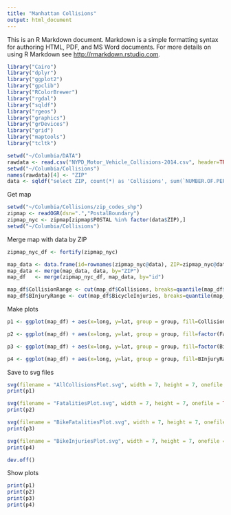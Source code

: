 ```yaml
---
title: "Manhattan Collisions"
output: html_document
---
```


This is an R Markdown document. Markdown is a simple formatting syntax for authoring HTML, PDF, and MS Word documents. For more details on using R Markdown see <http://rmarkdown.rstudio.com>.

```r
library("Cairo")
library("dplyr")
library("ggplot2")
library("gpclib")
library("RColorBrewer")
library("rgdal")
library("sqldf")
library("rgeos")
library("graphics")
library("grDevices")
library("grid")
library("maptools")
library("tcltk")

setwd("~/Columbia/DATA")
rawdata <- read.csv("NYPD_Motor_Vehicle_Collisions-2014.csv", header=TRUE)
setwd("~/Columbia/Collisions")
names(rawdata)[4] <- "ZIP"
data <- sqldf("select ZIP, count(*) as 'Collisions', sum(`NUMBER.OF.PERSONS.KILLED`) as 'Fatalities', sum(`NUMBER.OF.CYCLIST.KILLED`) as 'BicycleFatalities', sum(`NUMBER.OF.CYCLIST.INJURED`) as 'BicycleInjuries' from rawdata where BOROUGH = 'MANHATTAN' group by ZIP")
```

Get map  

```r
setwd("~/Columbia/Collisions/zip_codes_shp")
zipmap <- readOGR(dsn=".","PostalBoundary")
zipmap_nyc <- zipmap[zipmap$POSTAL %in% factor(data$ZIP),]
setwd("~/Columbia/Collisions")
```

Merge map with data by ZIP

```r
zipmap_nyc_df <- fortify(zipmap_nyc)

map_data <- data.frame(id=rownames(zipmap_nyc@data), ZIP=zipmap_nyc@data$POSTAL)
map_data <- merge(map_data, data, by="ZIP")
map_df   <- merge(zipmap_nyc_df, map_data, by="id")

map_df$CollisionRange <- cut(map_df$Collisions, breaks=quantile(map_df$Collisions), dig.lab=4, include.lowest=TRUE)
map_df$BInjuryRange <- cut(map_df$BicycleInjuries, breaks=quantile(map_df$BicycleInjuries), dig.lab=3, include.lowest=TRUE)
```

Make plots

```r

p1 <- ggplot(map_df) + aes(x=long, y=lat, group = group, fill=CollisionRange) + geom_polygon() + geom_path(color="white") + ggtitle("Manhattan Collisions - 2014") + xlab(NULL) + ylab(NULL) + coord_equal() + scale_fill_brewer("Number of Collisions (Range)") + theme(axis.ticks = element_blank(), axis.text.x = element_blank(), axis.text.y = element_blank())

p2 <- ggplot(map_df) + aes(x=long, y=lat, group = group, fill=factor(Fatalities)) + geom_polygon() + geom_path(color="white") + ggtitle("Fatalities") + xlab(NULL) +  ylab(NULL) + coord_equal() + scale_fill_brewer("Number of Fatalities from Collisions - 2014") + theme(axis.ticks = element_blank(), axis.text.x = element_blank(), axis.text.y = element_blank())

p3 <- ggplot(map_df) + aes(x=long, y=lat, group = group, fill=factor(BicycleFatalities)) + geom_polygon() + geom_path(color="white") + ggtitle("Cyclists Killed in Collisions - 2014") + xlab(NULL) +  ylab(NULL) + coord_equal() + scale_fill_brewer("Number Killed") + theme(axis.ticks = element_blank(), axis.text.x = element_blank(), axis.text.y = element_blank())

p4 <- ggplot(map_df) + aes(x=long, y=lat, group = group, fill=BInjuryRange) + geom_polygon() + geom_path(color="white") + ggtitle("Cyclists Injuried in Collisions - 2014") + xlab(NULL) +  ylab(NULL) + coord_equal() + scale_fill_brewer("Number Injured (Range)") + theme(axis.ticks = element_blank(), axis.text.x = element_blank(), axis.text.y = element_blank())
```

Save to svg files

```r
svg(filename = "AllCollisionsPlot.svg", width = 7, height = 7, onefile = TRUE, pointsize = 12, family = "sans", bg = "white", antialias = c("default", "none", "gray", "subpixel"))
print(p1)

svg(filename = "FatalitiesPlot.svg", width = 7, height = 7, onefile = TRUE, pointsize = 12, family = "sans", bg = "white", antialias = c("default", "none", "gray", "subpixel"))
print(p2)

svg(filename = "BikeFatalitiesPlot.svg", width = 7, height = 7, onefile = TRUE, pointsize = 12, family = "sans", bg = "white", antialias = c("default", "none", "gray", "subpixel"))
print(p3)

svg(filename = "BikeInjuriesPlot.svg", width = 7, height = 7, onefile = TRUE, pointsize = 12, family = "sans", bg = "white", antialias = c("default", "none", "gray", "subpixel"))
print(p4)

dev.off()
```

Show plots

```r
print(p1)
print(p2)
print(p3)
print(p4)
```

```r
```